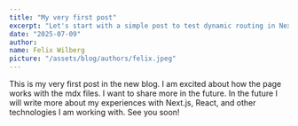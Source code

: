 ```yaml
---
title: "My very first post"
excerpt: "Let's start with a simple post to test dynamic routing in Next.js."
date: "2025-07-09"
author:
name: Felix Wilberg
picture: "/assets/blog/authors/felix.jpeg"
---
```


This is my very first post in the new blog. I am excited about how the page works with the mdx files. I want to share more in the future.
In the future I will write more about my experiences with Next.js, React, and other technologies I am working with.
See you soon!